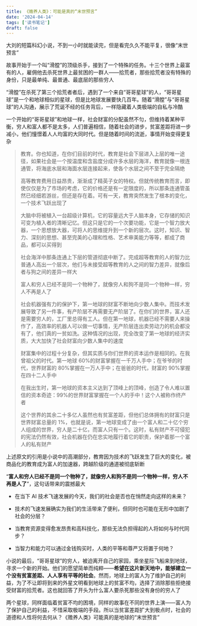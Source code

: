 ```yaml
---
title: 《赡养人类》：可能是真的“末世预言”
date: '2024-04-14'
tags: ['读书笔记']
draft: false
---
```


大刘的短篇科幻小说，不到一小时就能读完，但是看完久久不能平复，很像“末世预言”

故事开始于一个叫“滑膛”的顶级杀手，接到了一个特殊的任务。十三个世界上最富有的人，雇佣他去杀死世界上最贫困的一群人——拾荒者，那些拾荒者没有特殊的身份，只是最单纯、最普通、最底层的那些穷人

“滑膛”在杀死了第三个拾荒者者后，遇到了一个来自“哥哥星球”的人，“哥哥星球”是一个和地球相似的星球，但是比地球发展要快几百年。随着“滑膛”与“哥哥星球”的人沟通，展示了荒诞不经的任务背后，一样隐藏着人类极端的自私与冷酷

一个开始的“哥哥星球”和地球一样，社会财富的分配虽然不匀，但维持着某种平衡，穷人和富人都不是太多，人们普遍相信，随着社会的进步，贫富差距将进一步减小，他们憧憬着人人均富的大同时代。但是随着时间的流逝，事情开始变得更复杂

> 教育。你也知道，在你们目前的时代，教育是社会下层进入上层的唯一途径，如果社会是一个按温度和含盐度分成许多水层的海洋，教育就像一根连通管，将海底水层和海面水层连接起来，使各个水层之间不至于完全隔绝
>
> 高等教育费用日益昂贵，渐渐成了精英子女的特权。但就传统教育而言，即使仅仅是为了市场的考虑，它的价格还是有一定限度的，所以那条连通管虽然已经细若游丝，但还是存在着。可有一天，教育突然发生了根本的变化，一个技术飞跃出现了
>
> 大脑中将被植入一台超级计算机，它的容量远大于人脑本身，它存储的知识可变为植入者的清晰记忆。但这只是它的一个次要功能，它是一个智力放大器，一个思想放大器，可将人的思维提升到一个新的层次。这时，知识、智力、深刻的思想、甚至完美的心理和性格、艺术审美能力等等，都成了商品，都可以买得到
>
> 社会海洋中那条连通上下层的管道彻底中断了。完成超等教育的人的智力比普通人高出一个层次，他们与未接受超等教育的人之间的智力差异，就像后者与狗之间的差异一样大
>
> 富人和穷人已经不是同一个物种了，就像穷人和狗不是同一个物种一样，穷人不再是人了
>
> 社会机器强有力的保护下，第一地球的财富不断地向少数人集中。而技术发展导致了另一件事，有产阶层不再需要无产阶层了。在你们的世界，富人还是需要穷人的，工厂里总得有工人。但在第一地球，机器已经不需要人来操作了，高效率的机器人可以做一切事情，无产阶层连出卖劳动力的机会都没有了，他们真的一贫如洗。这种情况的出现，完全改变了第一地球的经济实质，大大加快了社会财富向少数人集中的速度
>
> 财富集中的过程十分复杂，但其实质与你们世界的资本运作是相同的。在我曾祖父的时代。第一地球 60%的财富掌握在一千万人手中；在爷爷的时代，世界财富的 80%掌握在一万人手中；在爸爸的时代，财富的 90%掌握在四十二人手中
>
> 在我出生时，第一地球的资本主义达到了顶峰上的顶峰，创造了令人难以置信的资本奇迹：99%的世界财富掌握在一个人的手中！这个人被称作终产者
>
> 这个世界的其余二十多亿人虽然也有贫富差距，但他们总体拥有的财富只是世界财富总量的 1%，也就是说，第一地球变成了由一个富人和二十亿个穷人组成的世界，穷人是二十亿，而富人只有一个。这时，私有财产不可侵犯的宪法仍然有效，社会机器在仍在忠实地履行着它的职责，保护着那一个富人的私有财产

上述原文的引用是小说中的高潮部分，教育因为技术的飞跃发生了巨大的变化，被商品化的教育成为富人的加速器，跨越阶级的通道被彻底斩断

“**富人和穷人已经不是同一个物种了，就像穷人和狗不是同一个物种一样，穷人不再是人了**”，这句话带来的震撼最大

- 在当下 AI 技术飞速发展的今天，我们的社会是否也在悄然走向这样的未来？

- 技术的飞速发展确实为我们的生活带来了便利，但同时也可能在无形中加剧了社会的分层？

- 当教育资源变得愈发昂贵和高科技化，那些无法负担得起的人将如何与时代同步？

- 当智力和能力可以通过金钱购买时，人类的平等和尊严又将置于何地？

小说的最后，“哥哥星球”的穷人，被迫离开自己的家园，乘坐星际飞船来到地球，寻求一个新的开始。他们的愿望简单而纯粹——**希望在这片新天地中，能够建立一个没有贫富差距、人人享有平等的社会**。然而，地球上的富人为了维护自己的利益，为了不让即将到来的外星文明看到地球上的贫富不均，选择了消除那些拒绝接受财富的拾荒者。这也就回答了开头为什么富人要杀死那些没有身份的穷人了

两个星球，同样面临着贫富不均的困境，同样的故事在不同的世界上演——富人为了保护自己的利益，不惜采取极端的手段。所以当贫富差距扩大到极点时，社会的道德和人性将何去何从？《赡养人类》可能真的是地球的“末世预言”
